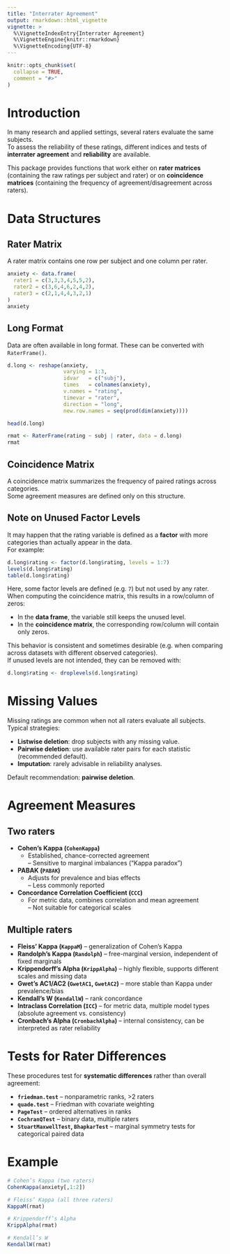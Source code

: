 ```yaml
---
title: "Interrater Agreement"
output: rmarkdown::html_vignette
vignette: >
  %\VignetteIndexEntry{Interrater Agreement}
  %\VignetteEngine{knitr::rmarkdown}
  %\VignetteEncoding{UTF-8}
---
```


```r
knitr::opts_chunk$set(
  collapse = TRUE,
  comment = "#>"
)
```

# Introduction
In many research and applied settings, several raters evaluate the same subjects.  
To assess the reliability of these ratings, different indices and tests of **interrater agreement** and **reliability** are available.  

This package provides functions that work either on **rater matrices** (containing the raw ratings per subject and rater) or on **coincidence matrices** (containing the frequency of agreement/disagreement across raters).

# Data Structures

## Rater Matrix
A rater matrix contains one row per subject and one column per rater.

```r
anxiety <- data.frame(
  rater1 = c(3,3,3,4,5,5,2),
  rater2 = c(3,6,4,6,2,4,2),
  rater3 = c(2,1,4,4,3,2,1)
)
anxiety
```

## Long Format
Data are often available in long format. These can be converted with `RaterFrame()`.

```r
d.long <- reshape(anxiety,
                  varying = 1:3,
                  idvar   = c("subj"),
                  times   = colnames(anxiety),
                  v.names = "rating",
                  timevar = "rater",
                  direction = "long",
                  new.row.names = seq(prod(dim(anxiety))))

head(d.long)

rmat <- RaterFrame(rating ~ subj | rater, data = d.long)
rmat
```

## Coincidence Matrix
A coincidence matrix summarizes the frequency of paired ratings across categories.  
Some agreement measures are defined only on this structure.

## Note on Unused Factor Levels
It may happen that the rating variable is defined as a **factor** with more categories than actually appear in the data.  
For example:

```r
d.long$rating <- factor(d.long$rating, levels = 1:7)
levels(d.long$rating)
table(d.long$rating)
```

Here, some factor levels are defined (e.g. `7`) but not used by any rater.  
When computing the coincidence matrix, this results in a row/column of zeros:

- In the **data frame**, the variable still keeps the unused level.  
- In the **coincidence matrix**, the corresponding row/column will contain only zeros.  

This behavior is consistent and sometimes desirable (e.g. when comparing across datasets with different observed categories).  
If unused levels are not intended, they can be removed with:

```r
d.long$rating <- droplevels(d.long$rating)
```

# Missing Values
Missing ratings are common when not all raters evaluate all subjects. Typical strategies:

- **Listwise deletion**: drop subjects with any missing value.  
- **Pairwise deletion**: use available rater pairs for each statistic (recommended default).  
- **Imputation**: rarely advisable in reliability analyses.  

Default recommendation: **pairwise deletion**.

# Agreement Measures

## Two raters
- **Cohen’s Kappa (`CohenKappa`)**  
  + Established, chance-corrected agreement  
  – Sensitive to marginal imbalances (“Kappa paradox”)  

- **PABAK (`PABAK`)**  
  + Adjusts for prevalence and bias effects  
  – Less commonly reported  

- **Concordance Correlation Coefficient (`CCC`)**  
  + For metric data, combines correlation and mean agreement  
  – Not suitable for categorical scales  

## Multiple raters
- **Fleiss’ Kappa (`KappaM`)** – generalization of Cohen’s Kappa  
- **Randolph’s Kappa (`Randolph`)** – free-marginal version, independent of fixed marginals  
- **Krippendorff’s Alpha (`KrippAlpha`)** – highly flexible, supports different scales and missing data  
- **Gwet’s AC1/AC2 (`GwetAC1`, `GwetAC2`)** – more stable than Kappa under prevalence/bias  
- **Kendall’s W (`KendallW`)** – rank concordance  
- **Intraclass Correlation (`ICC`)** – for metric data, multiple model types (absolute agreement vs. consistency)  
- **Cronbach’s Alpha (`CronbachAlpha`)** – internal consistency, can be interpreted as rater reliability  

# Tests for Rater Differences
These procedures test for **systematic differences** rather than overall agreement:

- **`friedman.test`** – nonparametric ranks, >2 raters  
- **`quade.test`** – Friedman with covariate weighting  
- **`PageTest`** – ordered alternatives in ranks  
- **`CochranQTest`** – binary data, multiple raters  
- **`StuartMaxwellTest`, `BhapkarTest`** – marginal symmetry tests for categorical paired data  

# Example

```r
# Cohen’s Kappa (two raters)
CohenKappa(anxiety[,1:2])

# Fleiss’ Kappa (all three raters)
KappaM(rmat)

# Krippendorff’s Alpha
KrippAlpha(rmat)

# Kendall’s W
KendallW(rmat)
```
